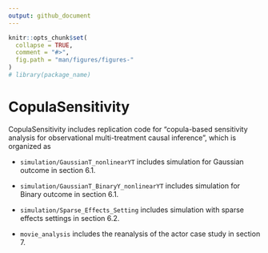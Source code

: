 ```yaml
---
output: github_document
---
```


<!-- README.md is generated from README.Rmd. Please edit that file -->

```r
knitr::opts_chunk$set(
  collapse = TRUE,
  comment = "#>",
  fig.path = "man/figures/figures-"
)
# library(package_name)
```

# CopulaSensitivity

CopulaSensitivity includes replication code for “copula-based sensitivity analysis for observational multi-treatment causal inference”, which is organized as

- `simulation/GaussianT_nonlinearYT` includes simulation for Gaussian outcome in section 6.1.

- `simulation/GaussianT_BinaryY_nonlinearYT` includes simulation for Binary outcome in section 6.1.

- `simulation/Sparse_Effects_Setting` includes simulation with sparse effects settings in section 6.2.

- `movie_analysis` includes the reanalysis of the actor case study in section 7.
